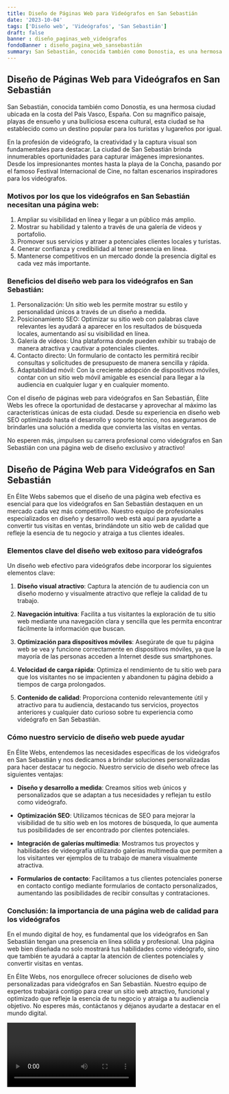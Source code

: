 ```yaml
---
title: Diseño de Páginas Web para Videógrafos en San Sebastián
date: '2023-10-04'
tags: ['Diseño web', 'Videógrafos', 'San Sebastián']
draft: false
banner : diseño_paginas_web_videógrafos
fondoBanner : diseño_pagina_web_sansebastián
summary: San Sebastián, conocida también como Donostia, es una hermosa ciudad ubicada en la costa del País Vasco, España. Con su magnífico paisaje, playas de ensueño y una bulliciosa escena cultural, esta ciudad se ha establecido como un destino popular para los turistas y lugareños por igual.
---
```


## Diseño de Páginas Web para Videógrafos en San Sebastián

San Sebastián, conocida también como Donostia, es una hermosa ciudad ubicada en la costa del País Vasco, España. Con su magnífico paisaje, playas de ensueño y una bulliciosa escena cultural, esta ciudad se ha establecido como un destino popular para los turistas y lugareños por igual.

En la profesión de videógrafo, la creatividad y la captura visual son fundamentales para destacar. La ciudad de San Sebastián brinda innumerables oportunidades para capturar imágenes impresionantes. Desde los impresionantes montes hasta la playa de la Concha, pasando por el famoso Festival Internacional de Cine, no faltan escenarios inspiradores para los videógrafos.

### Motivos por los que los videógrafos en San Sebastián necesitan una página web:

1. Ampliar su visibilidad en línea y llegar a un público más amplio.
2. Mostrar su habilidad y talento a través de una galería de videos y portafolio.
3. Promover sus servicios y atraer a potenciales clientes locales y turistas.
4. Generar confianza y credibilidad al tener presencia en línea.
5. Mantenerse competitivos en un mercado donde la presencia digital es cada vez más importante.

### Beneficios del diseño web para los videógrafos en San Sebastián:

1. Personalización: Un sitio web les permite mostrar su estilo y personalidad únicos a través de un diseño a medida.
2. Posicionamiento SEO: Optimizar su sitio web con palabras clave relevantes les ayudará a aparecer en los resultados de búsqueda locales, aumentando así su visibilidad en línea.
3. Galería de videos: Una plataforma donde pueden exhibir su trabajo de manera atractiva y cautivar a potenciales clientes.
4. Contacto directo: Un formulario de contacto les permitirá recibir consultas y solicitudes de presupuesto de manera sencilla y rápida.
5. Adaptabilidad móvil: Con la creciente adopción de dispositivos móviles, contar con un sitio web móvil amigable es esencial para llegar a la audiencia en cualquier lugar y en cualquier momento.

Con el diseño de páginas web para videógrafos en San Sebastián, Élite Webs les ofrece la oportunidad de destacarse y aprovechar al máximo las características únicas de esta ciudad. Desde su experiencia en diseño web SEO optimizado hasta el desarrollo y soporte técnico, nos aseguramos de brindarles una solución a medida que convierta las visitas en ventas.

No esperen más, ¡impulsen su carrera profesional como videógrafos en San Sebastián con una página web de diseño exclusivo y atractivo!

<GifSeo />

<Cta />

## Diseño de Página Web para Videógrafos en San Sebastián

En Élite Webs sabemos que el diseño de una página web efectiva es esencial para que los videógrafos en San Sebastián destaquen en un mercado cada vez más competitivo. Nuestro equipo de profesionales especializados en diseño y desarrollo web está aquí para ayudarte a convertir tus visitas en ventas, brindándote un sitio web de calidad que refleje la esencia de tu negocio y atraiga a tus clientes ideales.

### Elementos clave del diseño web exitoso para videógrafos

Un diseño web efectivo para videógrafos debe incorporar los siguientes elementos clave:

1. **Diseño visual atractivo**: Captura la atención de tu audiencia con un diseño moderno y visualmente atractivo que refleje la calidad de tu trabajo.

2. **Navegación intuitiva**: Facilita a tus visitantes la exploración de tu sitio web mediante una navegación clara y sencilla que les permita encontrar fácilmente la información que buscan.

3. **Optimización para dispositivos móviles**: Asegúrate de que tu página web se vea y funcione correctamente en dispositivos móviles, ya que la mayoría de las personas acceden a Internet desde sus smartphones.

4. **Velocidad de carga rápida**: Optimiza el rendimiento de tu sitio web para que los visitantes no se impacienten y abandonen tu página debido a tiempos de carga prolongados.

5. **Contenido de calidad**: Proporciona contenido relevantemente útil y atractivo para tu audiencia, destacando tus servicios, proyectos anteriores y cualquier dato curioso sobre tu experiencia como videógrafo en San Sebastián.

### Cómo nuestro servicio de diseño web puede ayudar

En Élite Webs, entendemos las necesidades específicas de los videógrafos en San Sebastián y nos dedicamos a brindar soluciones personalizadas para hacer destacar tu negocio. Nuestro servicio de diseño web ofrece las siguientes ventajas:

- **Diseño y desarrollo a medida**: Creamos sitios web únicos y personalizados que se adaptan a tus necesidades y reflejan tu estilo como videógrafo.

- **Optimización SEO**: Utilizamos técnicas de SEO para mejorar la visibilidad de tu sitio web en los motores de búsqueda, lo que aumenta tus posibilidades de ser encontrado por clientes potenciales.

- **Integración de galerías multimedia**: Mostramos tus proyectos y habilidades de videografía utilizando galerías multimedia que permiten a los visitantes ver ejemplos de tu trabajo de manera visualmente atractiva.

- **Formularios de contacto**: Facilitamos a tus clientes potenciales ponerse en contacto contigo mediante formularios de contacto personalizados, aumentando las posibilidades de recibir consultas y contrataciones.

### Conclusión: la importancia de una página web de calidad para los videógrafos

En el mundo digital de hoy, es fundamental que los videógrafos en San Sebastián tengan una presencia en línea sólida y profesional. Una página web bien diseñada no solo mostrará tus habilidades como videógrafo, sino que también te ayudará a captar la atención de clientes potenciales y convertir visitas en ventas.

En Élite Webs, nos enorgullece ofrecer soluciones de diseño web personalizadas para videógrafos en San Sebastián. Nuestro equipo de expertos trabajará contigo para crear un sitio web atractivo, funcional y optimizado que refleje la esencia de tu negocio y atraiga a tu audiencia objetivo. No esperes más, contáctanos y déjanos ayudarte a destacar en el mundo digital.

<Video />

<CtaBot job='Videógrafos' city='San Sebastián'/>

<Gmaps query='San Sebastián+españa+maps' />